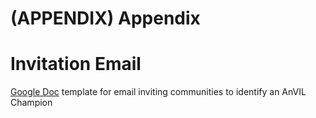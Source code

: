 # (APPENDIX) Appendix {-}

# Invitation Email {-}

[Google Doc](https://docs.google.com/document/d/1SVLvU960__lM1873XSo2fW2sFD9iuCMQ0BPAFmkvLhg/edit) template for email inviting communities to identify an AnVIL Champion

